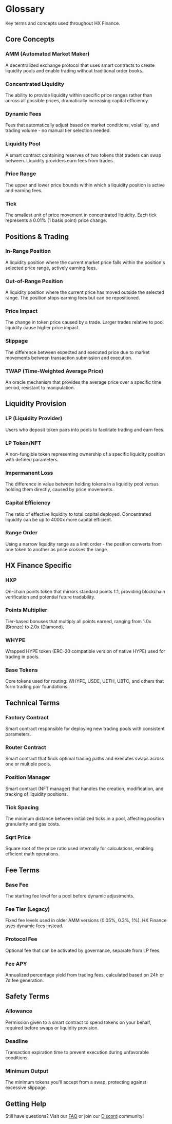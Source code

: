# Glossary

Key terms and concepts used throughout HX Finance.

## Core Concepts

### AMM (Automated Market Maker)
A decentralized exchange protocol that uses smart contracts to create liquidity pools and enable trading without traditional order books.

### Concentrated Liquidity
The ability to provide liquidity within specific price ranges rather than across all possible prices, dramatically increasing capital efficiency.

### Dynamic Fees
Fees that automatically adjust based on market conditions, volatility, and trading volume - no manual tier selection needed.

### Liquidity Pool
A smart contract containing reserves of two tokens that traders can swap between. Liquidity providers earn fees from trades.

### Price Range
The upper and lower price bounds within which a liquidity position is active and earning fees.

### Tick
The smallest unit of price movement in concentrated liquidity. Each tick represents a 0.01% (1 basis point) price change.

## Positions & Trading

### In-Range Position
A liquidity position where the current market price falls within the position's selected price range, actively earning fees.

### Out-of-Range Position
A liquidity position where the current price has moved outside the selected range. The position stops earning fees but can be repositioned.

### Price Impact
The change in token price caused by a trade. Larger trades relative to pool liquidity cause higher price impact.

### Slippage
The difference between expected and executed price due to market movements between transaction submission and execution.

### TWAP (Time-Weighted Average Price)
An oracle mechanism that provides the average price over a specific time period, resistant to manipulation.

## Liquidity Provision

### LP (Liquidity Provider)
Users who deposit token pairs into pools to facilitate trading and earn fees.

### LP Token/NFT
A non-fungible token representing ownership of a specific liquidity position with defined parameters.

### Impermanent Loss
The difference in value between holding tokens in a liquidity pool versus holding them directly, caused by price movements.

### Capital Efficiency
The ratio of effective liquidity to total capital deployed. Concentrated liquidity can be up to 4000x more capital efficient.

### Range Order
Using a narrow liquidity range as a limit order - the position converts from one token to another as price crosses the range.

## HX Finance Specific

### HXP
On-chain points token that mirrors standard points 1:1, providing blockchain verification and potential future tradability.

### Points Multiplier
Tier-based bonuses that multiply all points earned, ranging from 1.0x (Bronze) to 2.0x (Diamond).

### WHYPE
Wrapped HYPE token (ERC-20 compatible version of native HYPE) used for trading in pools.

### Base Tokens
Core tokens used for routing: WHYPE, USDE, UETH, UBTC, and others that form trading pair foundations.

## Technical Terms

### Factory Contract
Smart contract responsible for deploying new trading pools with consistent parameters.

### Router Contract
Smart contract that finds optimal trading paths and executes swaps across one or multiple pools.

### Position Manager
Smart contract (NFT manager) that handles the creation, modification, and tracking of liquidity positions.

### Tick Spacing
The minimum distance between initialized ticks in a pool, affecting position granularity and gas costs.

### Sqrt Price
Square root of the price ratio used internally for calculations, enabling efficient math operations.

## Fee Terms

### Base Fee
The starting fee level for a pool before dynamic adjustments.

### Fee Tier (Legacy)
Fixed fee levels used in older AMM versions (0.05%, 0.3%, 1%). HX Finance uses dynamic fees instead.

### Protocol Fee
Optional fee that can be activated by governance, separate from LP fees.

### Fee APY
Annualized percentage yield from trading fees, calculated based on 24h or 7d fee generation.

## Safety Terms

### Allowance
Permission given to a smart contract to spend tokens on your behalf, required before swaps or liquidity provision.

### Deadline
Transaction expiration time to prevent execution during unfavorable conditions.

### Minimum Output
The minimum tokens you'll accept from a swap, protecting against excessive slippage.

## Getting Help

Still have questions? Visit our [FAQ](/troubleshooting/faq) or join our [Discord](https://discord.gg/hV54GbXm) community!